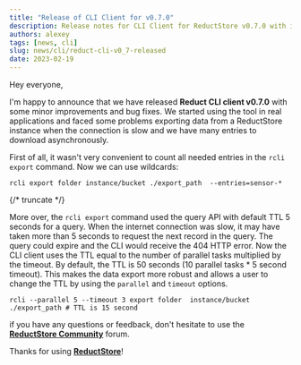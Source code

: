 ```yaml
---
title: "Release of CLI Client for v0.7.0"
description: Release notes for CLI Client for ReductStore v0.7.0 with improved rcli export command.
authors: alexey
tags: [news, cli]
slug: news/cli/reduct-cli-v0_7-released
date: 2023-02-19
---
```


Hey everyone,

I'm happy to announce that we have
released **Reduct CLI client v0.7.0** with some minor
improvements and bug fixes. We started using the tool in real applications and faced some problems exporting data from a
ReductStore instance when the connection is slow and we have many entries to download asynchronously.

First of all, it wasn't very convenient to count all needed entries in the `rcli export` command. Now we can use
wildcards:

```
rcli export folder instance/bucket ./export_path  --entries=sensor-*
```

{/* truncate */}

More over, the `rcli export` command used the query API with default TTL 5 seconds for a query. When the internet
connection was slow, it may have taken more than 5 seconds to request the next record in the query. The query could
expire and the CLI would receive the 404 HTTP error. Now the CLI client uses the TTL equal to the number of parallel
tasks multiplied by the timeout. By default, the TTL is 50 seconds (10 parallel tasks \* 5 second timeout). This makes
the data export more robust and allows a user to change the TTL by using the `parallel` and `timeout` options.

```
rcli --parallel 5 --timeout 3 export folder  instance/bucket ./export_path # TTL is 15 second
```

if you have any questions or feedback, don't hesitate to use the [**ReductStore Community**](https://community.reduct.store/signup) forum.

Thanks for using [**ReductStore**](https://www.reduct.store)!
